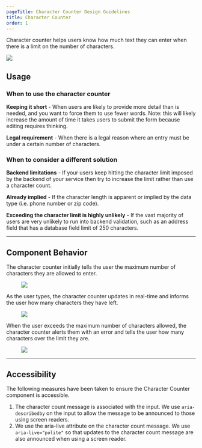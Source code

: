 ```yaml
---
pageTitle: Character Counter Design Guidelines
title: Character Counter
order: 1
---
```



<PageContent componentName="character_counter" type="design">

<LeadParagraph>
  Character counter helps users know how much text they can enter when there is
  a limit on the number of characters.
</LeadParagraph>

![ ](../../images/character-counter/intro-image.png)

## Usage

### When to use the character counter

**Keeping it short** - When users are likely to provide more detail than is needed, and you want to force them to use fewer words. Note: this will likely increase the amount of time it takes users to submit the form because editing requires thinking.

**Legal requirement** - When there is a legal reason where an entry must be under a certain number of characters.

### When to consider a different solution

**Backend limitations** - If your users keep hitting the character limit imposed by the backend of your service then try to increase the limit rather than use a character count.

**Already implied** - If the character length is apparent or implied by the data type (i.e. phone number or zip code).

**Exceeding the character limit is highly unlikely** - If the vast majority of users are very unlikely to run into backend validation, such as an address field that has a database field limit of 250 characters.

---

## Component Behavior

The character counter initially tells the user the maximum number of characters they are allowed to enter.

<div class="two-col">
  <div class="row">
    <div class="col col-1">
      <figure>
        <img src="../../images/character-counter/behavior-1.png" alt=" " />
      </figure>
    </div>
    <div class="col col-2"></div>
  </div>
</div>

As the user types, the character counter updates in real-time and informs the user how many characters they have left.

<div class="two-col">
  <div class="row">
    <div class="col col-1">
      <figure>
        <img src="../../images/character-counter/behavior-2.png" alt=" " />
      </figure>
    </div>
    <div class="col col-2"></div>
  </div>
</div>

When the user exceeds the maximum number of characters allowed, the character counter alerts them with an error and tells the user how many characters over the limit they are.

<div class="two-col">
  <div class="row">
    <div class="col col-1">
      <figure>
        <img src="../../images/character-counter/behavior-3.png" alt=" " />
      </figure>
    </div>
    <div class="col col-2"></div>
  </div>
</div>

---

## Accessibility

The following measures have been taken to ensure the Character Counter component is accessible.

1. The character count message is associated with the input. We use `aria-describedby` on the input to allow the message to be announced to those using screen readers.
2. We use the aria-live attribute on the character count message. We use `aria-live="polite"` so that updates to the character count message are also announced when using a screen reader.

</PageContent>
